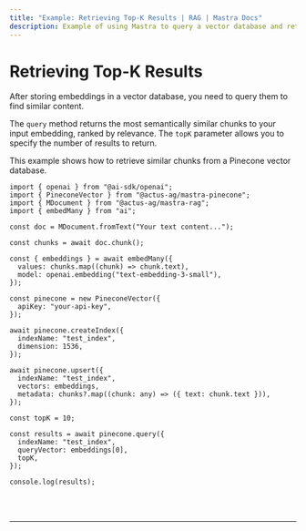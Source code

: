 ```yaml
---
title: "Example: Retrieving Top-K Results | RAG | Mastra Docs"
description: Example of using Mastra to query a vector database and retrieve semantically similar chunks.
---
```



# Retrieving Top-K Results

After storing embeddings in a vector database, you need to query them to find similar content.

The `query` method returns the most semantically similar chunks to your input embedding, ranked by relevance. The `topK` parameter allows you to specify the number of results to return.

This example shows how to retrieve similar chunks from a Pinecone vector database.

```tsx copy
import { openai } from "@ai-sdk/openai";
import { PineconeVector } from "@actus-ag/mastra-pinecone";
import { MDocument } from "@actus-ag/mastra-rag";
import { embedMany } from "ai";

const doc = MDocument.fromText("Your text content...");

const chunks = await doc.chunk();

const { embeddings } = await embedMany({
  values: chunks.map((chunk) => chunk.text),
  model: openai.embedding("text-embedding-3-small"),
});

const pinecone = new PineconeVector({
  apiKey: "your-api-key",
});

await pinecone.createIndex({
  indexName: "test_index",
  dimension: 1536,
});

await pinecone.upsert({
  indexName: "test_index",
  vectors: embeddings,
  metadata: chunks?.map((chunk: any) => ({ text: chunk.text })),
});

const topK = 10;

const results = await pinecone.query({
  indexName: "test_index",
  queryVector: embeddings[0],
  topK,
});

console.log(results);
```

<br />
<br />
<hr className="dark:border-[#404040] border-gray-300" />
<br />
<br />
<GithubLink
  link={
    "https://github.com/mastra-ai/mastra/blob/main/examples/basics/rag/retrieve-results"
  }
/>
